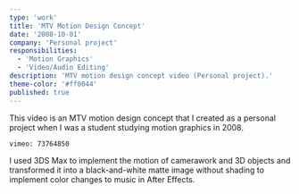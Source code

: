 ```yaml
---
type: 'work'
title: 'MTV Motion Design Concept'
date: '2008-10-01'
company: 'Personal project'
responsibilities:
  - 'Motion Graphics'
  - 'Video/Audio Editing'
description: 'MTV motion design concept video (Personal project).'
theme-color: '#ff0044'
published: true
---
```



This video is an MTV motion design concept that I created as a personal project when I was a student studying motion graphics in 2008.

<VideoContainer>

`vimeo: 73764850`

</VideoContainer>

I used 3DS Max to implement the motion of camerawork and 3D objects and transformed it into a black-and-white matte image without shading to implement color changes to music in After Effects.
